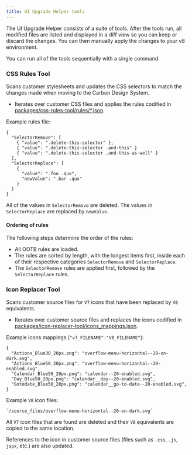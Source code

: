 ```yaml
---
title: UI Upgrade Helper tools
---
```


The UI Upgrade Helper consists of a suite of tools. After the tools run, all modified files are listed and displayed in a diff view so you can keep or discard the changes. You can then manually apply the changes to your v8 environment.

You can run all of the tools sequentially with a single command.

### CSS Rules Tool

Scans customer stylesheets and updates the CSS selectors to match the changes made when moving to the Carbon Design System.

- Iterates over customer CSS files and applies the rules codified in [packages/css-rules-tool/rules/*.json](https://github.com/IBM/spm-ui-upgrade-helper/tree/main/packages/css-rules-tool/rules).

Example rules file:

    {
      "SelectorRemove": [
        { "value": ".delete-this-selector" },
        { "value": ".delete-this-selector .and-this" }
        { "value": ".delete-this-selector .and-this-as-well" }
      ],
      "SelectorReplace": [
        {
          "value": ".foo .qux",
          "newValue": ".bar .qux"
        }
      ]
    }

All of the values in `SelectorRemove` are deleted. The values in `SelectorReplace` are replaced by `newValue`.

#### Ordering of rules

The following steps determine the order of the rules:

- All OOTB rules are loaded.
- The rules are sorted by length, with the longest items first, inside each of their respective categories `SelectorRemove` and `SelectorReplace`.
- The `SelectorRemove` rules are applied first, followed by the `SelectorReplace` rules.

<!--

### Window Size Tool

Coming soon

Scans customer UIM files and updates the width of modals that are either too wide or too narrow based on their content.

- Iterates over customer UIM files and applies the rules codified in [packages/window-size-tool/rules.json](https://github.com/IBM/spm-ui-upgrade-helper/tree/main/packages/window-size-tool/rules.json).
- Any given UIM file will only match with one rule, so rule order matters.

Example rules file:

    // Find UIMs that have a width of 576px or lower, and contains a 2 column CLUSTER or a 4 column LIST, and update it's width to 'md'.

    {
      "width": "<= 576",
      "terms": [
        "//CLUSTER/@NUM_COLS = 2",
        "count(//LIST/*) = 4"
      ],
      "target": "md"
    }

The `width` expression is used to determine which UIM files to match against (the tool is inspecting the `WINDOW_OPTIONS` attribute of any `<PAGE>` or `<LINK>` elements it finds).

The `terms` array defines [XPath](https://developer.mozilla.org/en-US/docs/Web/XPath) expressions that are run against each UIM file that matches the `width` expression. If any of the expressions evaluated to `true` the size of that UIM is updated.

The `target` value is the new [Carbon modal size](https://www.carbondesignsystem.com/components/modal/style#sizes) category that should be applied to the modal if the `width` and any of the `terms` evaluate to `true`. The pixel values for each size category are codified in [packages/window-size-tool/sizes.js](https://github.com/IBM/spm-ui-upgrade-helper/tree/main/packages/window-size-tool/sizes.js).
-->

### Icon Replacer Tool

Scans customer source files for `V7` icons that have been replaced by `V8` equivalents.

- Iterates over customer source files and replaces the icons codified in [packages/icon-replacer-tool/icons_mappings.json](https://github.com/IBM/spm-ui-upgrade-helper/tree/main/packages/icon-replacer-tool/icon_mappings.json).

Example icons mappings (`"v7_FILENAME":"V8_FILENAME"`):

    {
      "Actions_Blue30_20px.png": "overflow-menu-horizontal--20-on-dark.svg",
      "Actions_Blue50_20px.png": "overflow-menu-horizontal--20-enabled.svg",
      "Calendar_Blue50_20px.png": "calendar--20-enabled.svg",
      "Day_Blue50_20px.png": "calendar__day--20-enabled.svg",
      "Gotodate_Blue50_20px.png": "calendar__go-to-date--20-enabled.svg",
    }

Example `V8` icon files:

    `/source_files/overflow-menu-horizontal--20-on-dark.svg`

All `V7` icon files that are found are deleted and their `V8` equivalents are copied to the same location.

References to the icon in customer source files (files such as `.css`, `.js`, `jspx`, etc.) are also updated.
